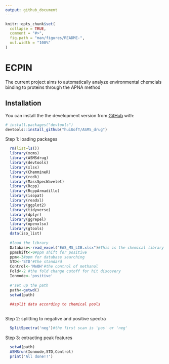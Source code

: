 ```yaml
---
output: github_document
---
```


<!-- README.md is generated from README.Rmd. Please edit that file -->

```r
knitr::opts_chunk$set(
  collapse = TRUE,
  comment = "#>",
  fig.path = "man/figures/README-",
  out.width = "100%"
)
```

# ECPIN

<!-- badges: start -->
<!-- badges: end -->

The current project aims to automatically analyze environmental chemcials binding to proteins through the APNA method

## Installation

You can install the the development version from [GitHub](https://github.com/) with:

``` r
# install.packages("devtools")
devtools::install_github("huiUofT/ASMS_drug")
```

Step 1: loading packages
```r
  rm(list=ls())
  library(xcms)
  library(ASMSdrug)
  library(devtools)
  library(xlsx)
  library(ChemmineR)
  library(rcdk)
  library(MassSpecWavelet)
  library(Rcpp)
  library(RcppArmadillo)
  library(isopat)
  library(readxl)
  library(ggplot2)
  library(tidyverse)
  library(dplyr)
  library(ggrepel)
  library(openxlsx)
  library(gtools)
  data(iso_list)
  
  #load the library
  Database<-read_excel("EAS_MS_LIB.xlsx")#This is the chemical library
  ppmshift<-0#ppm shift for positive 
  ppm<-3#ppm for database searching
  STD<-'STD'#the standard
  Control<-'MeOH'#the control of methanol
  Fold<-2 #the fold change cutoff for hit discovery
  Ionmode<-'positive'
  
  #'set up the path
  path<-getwd()
  setwd(path)
  
  ##split data according to chemical pools
  
```

Step 2: splitting to negative and positive spectra
```r
  SplitSpectra('neg')#the first scan is 'pos' or 'neg'
```

Step 3: extracting peak features
```r
  setwd(path)
  ASMSrun(Ionmode,STD,Control)
  print('All done!!')
```

